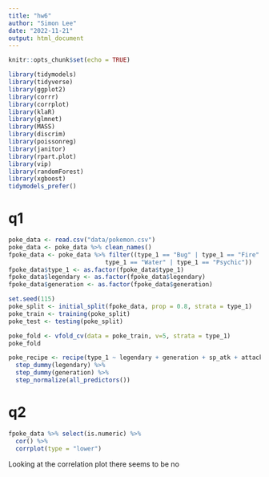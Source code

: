 ```yaml
---
title: "hw6"
author: "Simon Lee"
date: "2022-11-21"
output: html_document
---
```


```r
knitr::opts_chunk$set(echo = TRUE)
```

```r
library(tidymodels)
library(tidyverse)
library(ggplot2)
library(corrr)
library(corrplot)
library(klaR)
library(glmnet)
library(MASS)
library(discrim)
library(poissonreg)
library(janitor)
library(rpart.plot)
library(vip)
library(randomForest)
library(xgboost)
tidymodels_prefer()
```

# q1
```r
poke_data <- read.csv("data/pokemon.csv")
poke_data <- poke_data %>% clean_names()
fpoke_data <- poke_data %>% filter((type_1 == "Bug" | type_1 == "Fire" | type_1 == "Grass" | type_1 == "Normal" |
                           type_1 == "Water" | type_1 == "Psychic"))
fpoke_data$type_1 <- as.factor(fpoke_data$type_1)
fpoke_data$legendary <- as.factor(fpoke_data$legendary)
fpoke_data$generation <- as.factor(fpoke_data$generation)

set.seed(115)
poke_split <- initial_split(fpoke_data, prop = 0.8, strata = type_1)
poke_train <- training(poke_split)
poke_test <- testing(poke_split)

poke_fold <- vfold_cv(data = poke_train, v=5, strata = type_1)
poke_fold

poke_recipe <- recipe(type_1 ~ legendary + generation + sp_atk + attack + speed + defense + hp + sp_def, data= poke_train) %>% 
  step_dummy(legendary) %>% 
  step_dummy(generation) %>% 
  step_normalize(all_predictors())
```

# q2
```r
fpoke_data %>% select(is.numeric) %>% 
  cor() %>% 
  corrplot(type = "lower")
```

Looking at the correlation plot there seems to be no 